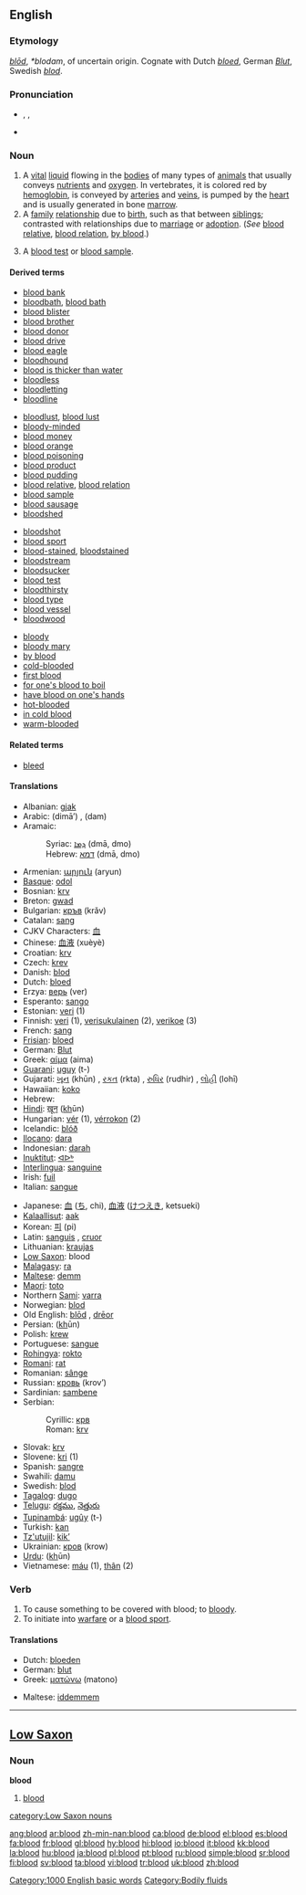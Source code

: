 {{see|Blood}}
{{wikipedia}}
==English==
{{rank|forward|remember|fair|525|blood|copyright|4|late}}

===Etymology===
{{OE.}} ''[[blod#Old English|blōd]]'', {{PG.}} ''*blodam'', of uncertain origin.  Cognate with Dutch ''[[bloed]]'', German ''[[Blut]]'', Swedish ''[[blod]]''.

===Pronunciation===
*{{AHD|blŭd}}, {{IPA|/blʌd/}}, {{SAMPA|/blVd/}}
*{{audio|en-us-blood.ogg|Audio (US)}}
*:{{rhymes|ʌd}}

===Noun===
{{en-noun|s|-}}

# A [[vital]] [[liquid]] flowing in the [[bodies]] of many types of [[animals]] that usually conveys [[nutrient]]s and [[oxygen]]. In vertebrates, it is colored red by [[hemoglobin]], is conveyed by [[artery|arteries]] and [[vein]]s, is pumped by the [[heart]] and is usually generated in bone [[marrow]].
# A [[family]] [[relationship]] due to [[birth]], such as that between [[sibling]]s; contrasted with relationships due to [[marriage]] or [[adoption]]. (''See'' [[blood relative]], [[blood relation]], [[by blood]].)
# {{context|medicine|countable}} A [[blood test]] or [[blood sample]].

====Derived terms====
{{rel-top4|terms derived from "blood"}}
*[[blood bank]]
*[[bloodbath]], [[blood bath]]
*[[blood blister]]
*[[blood brother]]
*[[blood donor]]
*[[blood drive]]
*[[blood eagle]]
*[[bloodhound]]
*[[blood is thicker than water]]
*[[bloodless]]
*[[bloodletting]]
*[[bloodline]]
{{rel-mid4}}
*[[bloodlust]], [[blood lust]]
*[[bloody-minded]]
*[[blood money]]
*[[blood orange]]
*[[blood poisoning]]
*[[blood product]]
*[[blood pudding]]
*[[blood relative]], [[blood relation]]
*[[blood sample]]
*[[blood sausage]]
*[[bloodshed]]
{{rel-mid4}}
*[[bloodshot]]
*[[blood sport]]
*[[blood-stained]], [[bloodstained]]
*[[bloodstream]]
*[[bloodsucker]]
*[[blood test]]
*[[bloodthirsty]]
*[[blood type]]
*[[blood vessel]]
*[[bloodwood]]
{{rel-mid4}}
*[[bloody]]
*[[bloody mary]]
*[[by blood]]
*[[cold-blooded]]
*[[first blood]]
*[[for one's blood to boil]]
*[[have blood on one's hands]]
*[[hot-blooded]]
*[[in cold blood]]
*[[warm-blooded]]
{{rel-bottom}}

====Related terms====
*[[bleed]]

====Translations====
{{trans-top|blood}}
*Albanian: [[gjak]] {{m}}
*Arabic: {{ARchar|[[دماء]]}} (dimā’) {{p}}, {{ARchar|[[دم]]}} (dam) {{m}}
*Aramaic:
*:Syriac: [[ܕܡܐ]] (dmā, dmo) {{m}}
*:Hebrew: [[דמא]] (dmā, dmo) {{m}}
*Armenian: [[արյուն]] (aryun)
*[[Basque]]: [[odol]]
*Bosnian: [[krv]] {{f}}
*Breton: [[gwad]] {{m}}
*Bulgarian: [[кръв]] (krǎv) {{f}}
*Catalan: [[sang]] {{f}}
*CJKV Characters: [[血]]
*Chinese: [[血液]] (xuèyè)
*Croatian: [[krv]] {{f}}
*Czech: [[krev]] {{f}}
*Danish: [[blod]] {{n}}
*Dutch: [[bloed]] {{n}}
*Erzya: [[верь]] (ver)
*Esperanto: [[sango]]
*Estonian: [[veri#Estonian|veri]] (1)
*Finnish: [[veri#Finnish|veri]] (1), [[verisukulainen]] (2), [[verikoe]] (3)
*French: [[sang]] {{m}}
*[[Frisian]]: [[bloed]] {{n}}
*German: [[Blut]] {{n}}
*Greek: [[αίμα]] (aima) {{n}}
*[[Guarani]]: [[uguy]] (t-)
*Gujarati: [[ખૂન]] (khūn) {{n}}, [[રકત]] (rkta) {{n}}, [[રુધિર]] (rudhir) {{n}}, [[લોહી]] (lohī) {{n}}
*Hawaiian: [[koko]]
*Hebrew: {{he-translation|דם|dam|wv=דָּם}} {{m}}
*[[Hindi]]: [[ख़ून]] (<u>kh</u>ūn) {{m}}
*Hungarian: [[vér]] (1), [[vérrokon]] (2)
*Icelandic: [[blóð]] {{n}}
*[[Ilocano]]: [[dara]]
*Indonesian: [[darah]]
*[[Inuktitut]]: [[ᐊᐅᒃ]]
*[[Interlingua]]: [[sanguine]]
*Irish: [[fuil]] {{f}}
*Italian: [[sangue]] {{m}}
{{trans-mid}}
*Japanese: [[血]] ([[ち]], chi), [[血液]] ([[けつえき]], ketsueki)
*[[Kalaallisut]]: [[aak]]
*Korean: [[피]] (pi)
*Latin: [[sanguis]] {{m}}, [[cruor]] {{m}}
*Lithuanian: [[kraujas]] {{m}}
*[[Low Saxon]]: blood {{n}}
*[[Malagasy]]: [[ra]]
*[[Maltese]]: [[demm]] {{m}}
*[[Maori]]: [[toto]]
*Northern [[Sami]]: [[varra]]
*Norwegian: [[blod]] {{n}}
*Old English: [[blod#Old English|blōd]] {{n}}, [[dreor|drēor]] {{m}}
*Persian: {{FAchar|[[خون]]}} (<u>kh</u>ūn)
*Polish: [[krew]] {{f}}
*Portuguese: [[sangue]] {{m}}
*[[Rohingya]]: [[rokto]]
*[[Romani]]: [[rat]]
*Romanian: [[sânge]] {{n}}
*Russian: [[кровь]] (krov’) {{f}}
*Sardinian: [[sambene]] {{m}}
*Serbian:
*:Cyrillic: [[крв]] {{f}}
*:Roman: [[krv#Serbian|krv]] {{f}}
*Slovak: [[krv]] {{f}}
*Slovene: [[kri]] {{f}} (1)
*Spanish: [[sangre]] {{f}}
*Swahili: [[damu]]
*Swedish: [[blod]] {{n}}
*[[Tagalog]]: [[dugo]]
*[[Telugu]]: [[రక్తము]], [[నెత్తురు]]
*[[Tupinambá]]: [[ugûy]] (t-)
*Turkish: [[kan]]
*[[Tz'utujil]]: [[kik'|kik’]]
*Ukrainian: [[кров#Ukrainian|кров]] (krow) {{f}}
*[[Urdu]]: {{URchar|[[خون]]}} (<u>kh</u>ūn) {{m}}
*Vietnamese: [[máu]] (1), [[thân]] (2)
{{trans-bottom}}

===Verb===
{{en-verb}}

#To cause something to be covered with blood; to [[bloody]].
#To initiate into [[warfare]] or a [[blood sport]].

====Translations====
{{trans-top|to blood}}
*Dutch: [[bloeden]]
*German: [[blut]]
*Greek: [[ματώνω]] (matono)
{{trans-mid}}
*Maltese: [[iddemmem]]
{{trans-bottom}}

[[Category:1000 English basic words]]
[[Category:Bodily fluids]]

----

==[[Low Saxon]]==

===Noun===
'''blood''' {{n}}

# [[blood#English|blood]]

[[category:Low Saxon nouns]]

[[ang:blood]]
[[ar:blood]]
[[zh-min-nan:blood]]
[[ca:blood]]
[[de:blood]]
[[el:blood]]
[[es:blood]]
[[fa:blood]]
[[fr:blood]]
[[gl:blood]]
[[hy:blood]]
[[hi:blood]]
[[io:blood]]
[[it:blood]]
[[kk:blood]]
[[la:blood]]
[[hu:blood]]
[[ja:blood]]
[[pl:blood]]
[[pt:blood]]
[[ru:blood]]
[[simple:blood]]
[[sr:blood]]
[[fi:blood]]
[[sv:blood]]
[[ta:blood]]
[[vi:blood]]
[[tr:blood]]
[[uk:blood]]
[[zh:blood]]